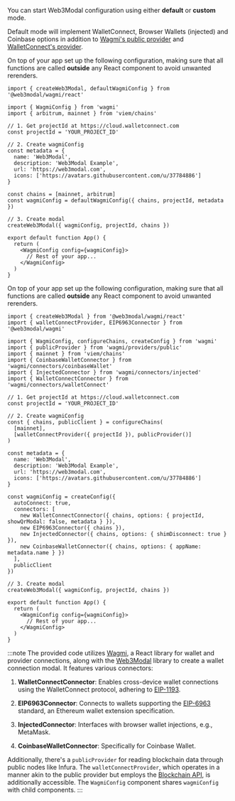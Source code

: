 
You can start Web3Modal configuration using either **default** or **custom** mode.

Default mode will implement WalletConnect, Browser Wallets (injected) and Coinbase options in addition to [Wagmi's public provider](https://wagmi.sh/react/providers/public) and [WalletConnect's provider](../../../../cloud/blockchain-api.md).

<Tabs>
<TabItem value="default" label="Default">

On top of your app set up the following configuration, making sure that all functions are called **outside** any React component to avoid unwanted rerenders.

```tsx
import { createWeb3Modal, defaultWagmiConfig } from '@web3modal/wagmi/react'

import { WagmiConfig } from 'wagmi'
import { arbitrum, mainnet } from 'viem/chains'

// 1. Get projectId at https://cloud.walletconnect.com
const projectId = 'YOUR_PROJECT_ID'

// 2. Create wagmiConfig
const metadata = {
  name: 'Web3Modal',
  description: 'Web3Modal Example',
  url: 'https://web3modal.com',
  icons: ['https://avatars.githubusercontent.com/u/37784886']
}

const chains = [mainnet, arbitrum]
const wagmiConfig = defaultWagmiConfig({ chains, projectId, metadata })

// 3. Create modal
createWeb3Modal({ wagmiConfig, projectId, chains })

export default function App() {
  return (
    <WagmiConfig config={wagmiConfig}>
      // Rest of your app...
    </WagmiConfig>
  )
}
```

</TabItem>
<TabItem value="custom" label="Custom">

On top of your app set up the following configuration, making sure that all functions are called **outside** any React component to avoid unwanted rerenders.

```tsx
import { createWeb3Modal } from '@web3modal/wagmi/react'
import { walletConnectProvider, EIP6963Connector } from '@web3modal/wagmi'

import { WagmiConfig, configureChains, createConfig } from 'wagmi'
import { publicProvider } from 'wagmi/providers/public'
import { mainnet } from 'viem/chains'
import { CoinbaseWalletConnector } from 'wagmi/connectors/coinbaseWallet'
import { InjectedConnector } from 'wagmi/connectors/injected'
import { WalletConnectConnector } from 'wagmi/connectors/walletConnect'

// 1. Get projectId at https://cloud.walletconnect.com
const projectId = 'YOUR_PROJECT_ID'

// 2. Create wagmiConfig
const { chains, publicClient } = configureChains(
  [mainnet],
  [walletConnectProvider({ projectId }), publicProvider()]
)

const metadata = {
  name: 'Web3Modal',
  description: 'Web3Modal Example',
  url: 'https://web3modal.com',
  icons: ['https://avatars.githubusercontent.com/u/37784886']
}

const wagmiConfig = createConfig({
  autoConnect: true,
  connectors: [
    new WalletConnectConnector({ chains, options: { projectId, showQrModal: false, metadata } }),
    new EIP6963Connector({ chains }),
    new InjectedConnector({ chains, options: { shimDisconnect: true } }),
    new CoinbaseWalletConnector({ chains, options: { appName: metadata.name } })
  ],
  publicClient
})

// 3. Create modal
createWeb3Modal({ wagmiConfig, projectId, chains })

export default function App() {
  return (
    <WagmiConfig config={wagmiConfig}>
      // Rest of your app...
    </WagmiConfig>
  )
}
```
:::note
The provided code utilizes [Wagmi](https://wagmi.sh/), a React library for wallet and provider connections, along with the [Web3Modal](https://web3modal.com/) library to create a wallet connection modal. It features various connectors:

1. **WalletConnectConnector**: Enables cross-device wallet connections using the WalletConnect protocol, adhering to [EIP-1193](https://eips.ethereum.org/EIPS/eip-1193).

2. **EIP6963Connector**: Connects to wallets supporting the [EIP-6963](https://eips.ethereum.org/EIPS/eip-6963) standard, an Ethereum wallet extension specification.

3. **InjectedConnector**: Interfaces with browser wallet injections, e.g., MetaMask.

4. **CoinbaseWalletConnector**: Specifically for Coinbase Wallet.

Additionally, there's a `publicProvider` for reading blockchain data through public nodes like Infura. The `walletConnectProvider`, which operates in a manner akin to the public provider but employs the [Blockchain API](https://docs.walletconnect.com/cloud/blockchain-api), is additionally accessible. The `WagmiConfig` component shares `wagmiConfig` with child components.
:::

</TabItem>
</Tabs>
